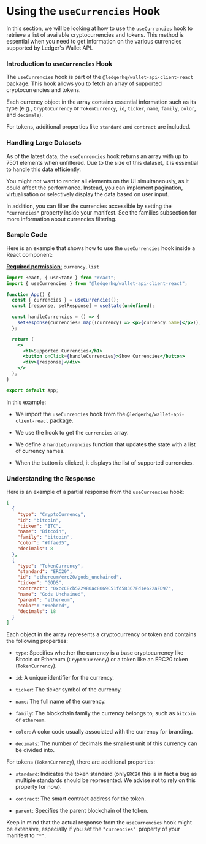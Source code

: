 # Using the `useCurrencies` Hook

In this section, we will be looking at how to use the `useCurrencies` hook to retrieve a list of available cryptocurrencies and tokens. This method is essential when you need to get information on the various currencies supported by Ledger's Wallet API.

### Introduction to `useCurrencies` Hook

The `useCurrencies` hook is part of the `@ledgerhq/wallet-api-client-react` package. This hook allows you to fetch an array of supported cryptocurrencies and tokens.

Each currency object in the array contains essential information such as its type (e.g., `CryptoCurrency` or `TokenCurrency`, `id`, `ticker`, `name`, `family`, `color`, and `decimals`).

For tokens, additional properties like `standard` and `contract` are included.

### Handling Large Datasets

As of the latest data, the `useCurrencies` hook returns an array with up to 7501 elements when unfiltered. Due to the size of this dataset, it is essential to handle this data efficiently.

You might not want to render all elements on the UI simultaneously, as it could affect the performance. Instead, you can implement pagination, virtualisation or selectively display the data based on user input.

In addition, you can filter the currencies accessible by setting the `"currencies"` property inside your manifest. See the families subsection for more information about currencies filtering.

### Sample Code

Here is an example that shows how to use the `useCurrencies` hook inside a React component:

[**Required permission**:](https://developers.ledger.com/APIs/wallet-api/appendix/manifest#permissions)
 `currency.list`

```jsx
import React, { useState } from "react";
import { useCurrencies } from "@ledgerhq/wallet-api-client-react";

function App() {
  const { currencies } = useCurrencies();
  const [response, setResponse] = useState(undefined);

  const handleCurrencies = () => {
    setResponse(currencies?.map((currency) => <p>{currency.name}</p>));
  };

  return (
    <>
      <h1>Supported Currencies</h1>
      <button onClick={handleCurrencies}>Show Currencies</button>
      <div>{response}</div>
    </>
  );
}

export default App;
```

In this example:

- We import the `useCurrencies` hook from the `@ledgerhq/wallet-api-client-react` package.

- We use the hook to get the `currencies` array.

- We define a `handleCurrencies` function that updates the state with a list of currency names.

- When the button is clicked, it displays the list of supported currencies.

### Understanding the Response

Here is an example of a partial response from the `useCurrencies` hook:

```json
[
  {
    "type": "CryptoCurrency",
    "id": "bitcoin",
    "ticker": "BTC",
    "name": "Bitcoin",
    "family": "bitcoin",
    "color": "#ffae35",
    "decimals": 8
  },
  {
    "type": "TokenCurrency",
    "standard": "ERC20",
    "id": "ethereum/erc20/gods_unchained",
    "ticker": "GODS",
    "contract": "0xccC8cb5229B0ac8069C51fd58367Fd1e622aFD97",
    "name": "Gods Unchained",
    "parent": "ethereum",
    "color": "#0ebdcd",
    "decimals": 18
  }
]
```

Each object in the array represents a cryptocurrency or token and contains the following properties:

- `type`: Specifies whether the currency is a base cryptocurrency like Bitcoin or Ethereum (`CryptoCurrency`) or a token like an ERC20 token (`TokenCurrency`).

- `id`: A unique identifier for the currency.

- `ticker`: The ticker symbol of the currency.

- `name`: The full name of the currency.

- `family`: The blockchain family the currency belongs to, such as `bitcoin` or `ethereum`.

- `color`: A color code usually associated with the currency for branding.

- `decimals`: The number of decimals the smallest unit of this currency can be divided into.

For tokens (`TokenCurrency`), there are additional properties:

- `standard`: Indicates the token standard (only`ERC20` this is in fact a bug as multiple standards should be represented. We advise not to rely on this property for now).

- `contract`: The smart contract address for the token.

- `parent`: Specifies the parent blockchain of the token.

Keep in mind that the actual response from the `useCurrencies` hook might be extensive, especially if you set the `"currencies" `property of your manifest to `"*"`.

